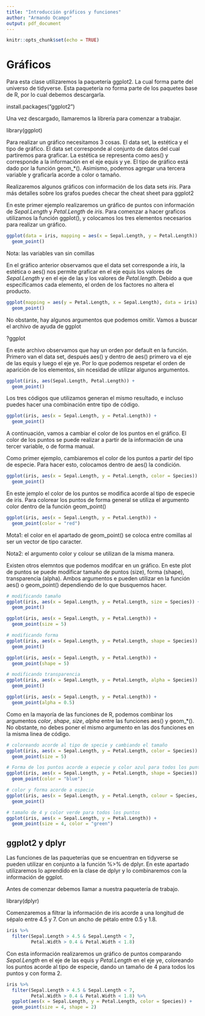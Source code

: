 ```yaml
---
title: "Introducción gráficos y funciones"
author: "Armando Ocampo"
output: pdf_document
---
```


```r
knitr::opts_chunk$set(echo = TRUE)
```

# Gráficos

Para esta clase utilizaremos la paquetería ggplot2. La cual forma parte del universo de tidyverse. Esta paquetería no forma parte de los paquetes base de R, por lo cual debemos descargarla.

install.packages("ggplot2")

Una vez descargado, llamaremos la librería para comenzar a trabajar.

library(ggplot)


Para realizar un gráfico necesitamos 3 cosas. El data set, la estética y el tipo de gráfico. El data set corresponde al conjunto de datos del cual partiremos para graficar. La estética se representa como aes() y corresponde a la información en el eje equis y ye. El tipo de gráfico está dado por la función geom_*(). Asimismo, podemos agregar una tercera variable y graficarla acorde a color o tamaño.


Realizaremos algunos gráficos con información de los data sets *iris*. Para más detalles sobre los grafos puedes checar the cheat sheet para ggplot2

En este primer ejemplo realizaremos un gráfico de puntos con información de *Sepal.Length* y *Petal.Length* de *iris*. Para comenzar a hacer graficos utilizamos la función ggplot(), y colocamos los tres elementos necesarios para realizar un gráfico.

```r
ggplot(data = iris, mapping = aes(x = Sepal.Length, y = Petal.Length)) +
  geom_point()
```

Nota: las variables van sin comillas


En el gráfico anterior observamos que el data set corresponde a *iris*, la estética o aes() nos permite graficar en el eje equis los valores de *Sepal.Length* y en el eje de las y los valores de *Petal.length*. Debido a que especificamos cada elemento, el orden de los factores no altera el producto.

```r
ggplot(mapping = aes(y = Petal.Length, x = Sepal.Length), data = iris) +
  geom_point()
```

No obstante, hay algunos argumentos que podemos omitir. Vamos a buscar el archivo de ayuda de ggplot

?ggplot

En este archivo observamos que hay un orden por default en la función. Primero van el data set, después aes() y dentro de aes() primero va el eje de las equis y luego el eje ye. Por lo que podemos respetar el orden de aparición de los elementos, sin ncesidad de utilizar algunos argumentos.

```r
ggplot(iris, aes(Sepal.Length, Petal.Length)) +
  geom_point()
```

Los tres códigos que utilizamos generan el mismo resultado, e incluso puedes hacer una combinación entre tipo de código.

```r
ggplot(iris, aes(x = Sepal.Length, y = Petal.Length)) +
  geom_point()
```

A continuación, vamos a cambiar el color de los puntos en el gráfico. El color de los puntos se puede realizar a partir de la información de una tercer variable, o de forma manual.

Como primer ejemplo, cambiaremos el color de los puntos a partir del tipo de especie. Para hacer esto, colocamos dentro de aes() la condición.

```r
ggplot(iris, aes(x = Sepal.Length, y = Petal.Length, color = Species)) +
  geom_point()
```

En este jemplo el color de los puntos se modifica acorde al tipo de especie de iris. Para colorear los puntos de forma general se utiliza el argumento color dentro de la función geom_point()

```r
ggplot(iris, aes(x = Sepal.Length, y = Petal.Length)) +
  geom_point(color = "red")
```

Mota1: el color en el apartado de geom_point() se coloca entre comillas al ser un vector de tipo caracter.

Nota2: el argumento color y colour se utilizan de la misma manera.

Existen otros elemntos que podemos modifcar en un gráfico. En este plot de puntos se puede modificar tamaño de puntos (size), forma (shape), transparencia (alpha). Ambos argumentos e pueden utilizar en la función aes() o geom_point() dependiendo de lo que busquemos hacer.

```r
# modificando tamaño
ggplot(iris, aes(x = Sepal.Length, y = Petal.Length, size = Species)) +
  geom_point()

ggplot(iris, aes(x = Sepal.Length, y = Petal.Length)) +
  geom_point(size = 5)

# modificando forma
ggplot(iris, aes(x = Sepal.Length, y = Petal.Length, shape = Species)) +
  geom_point()

ggplot(iris, aes(x = Sepal.Length, y = Petal.Length)) +
  geom_point(shape = 5)

# modificando transparencia
ggplot(iris, aes(x = Sepal.Length, y = Petal.Length, alpha = Species)) +
  geom_point()

ggplot(iris, aes(x = Sepal.Length, y = Petal.Length)) +
  geom_point(alpha = 0.5)
```

Como en la mayoría de las funciones de R, podemos combinar los argumentos *color*, *shape*, *size*, *alpha* entre las funciones aes() y geom_*(). No obstante, no debes poner el mismo argumento en las dos funciones en la misma linea de código.

```r
# coloreando acorde al tipo de specie y cambiando el tamaño
ggplot(iris, aes(x = Sepal.Length, y = Petal.Length, color = Species)) +
  geom_point(size = 5)

# Forma de los puntos acorde a especie y color azul para todos los puntos
ggplot(iris, aes(x = Sepal.Length, y = Petal.Length, shape = Species)) +
  geom_point(color = "blue")

# color y forma acorde a especie
ggplot(iris, aes(x = Sepal.Length, y = Petal.Length, colour = Species, shape = Species)) +
  geom_point()

# tamaño de 4 y color verde para todos los puntos
ggplot(iris, aes(x = Sepal.Length, y = Petal.Length)) +
  geom_point(size = 4, color = "green")
```


## ggplot2 y dplyr

Las funciones de las paqueterías que se encuentran en tidyverse se pueden utilizar en conjunto a la función %>% de dplyr. En este apartado utilizaremos lo aprendido en la clase de dplyr y lo combinaremos con la información de ggplot.

Antes de comenzar debemos llamar a nuestra paquetería de trabajo.

library(dplyr)

Comenzaremos a filtrar la información de iris acorde a una longitud de sépalo entre 4.5 y 7. Con un ancho de pétalo entre 0.5 y 1.8.

```r
iris %>% 
  filter(Sepal.Length > 4.5 & Sepal.Length < 7,
         Petal.Width > 0.4 & Petal.Width < 1.8)
```

Con esta información realizaremos un gráfico de puntos comparando *Sepal.Length* en el eje de las equis y *Petal.Length* en el eje ye, coloreando los puntos acorde al tipo de especie, dando un tamaño de 4 para todos los puntos y con forma 2.

```r
iris %>% 
  filter(Sepal.Length > 4.5 & Sepal.Length < 7,
         Petal.Width > 0.4 & Petal.Width < 1.8) %>% 
  ggplot(aes(x = Sepal.Length, y = Petal.Length, color = Species)) +
  geom_point(size = 4, shape = 2)
```






